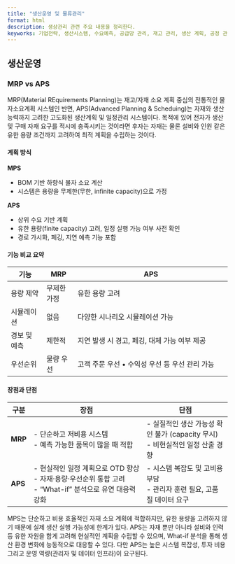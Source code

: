 ```yaml
---
title: "생산운영 및 물류관리"
format: html
description: 생상관리 관련 주요 내용을 정리한다.
keyworks: 기업전략, 생산시스템, 수요예측, 공급망 관리, 재고 관리, 생산 계획, 공정 관리, 설비 관리, 품질 관리, 원가 관리, 경영과학, 스마트 팩토리, 서비스 운영  
---
```


## 생산운영

### MRP vs APS

MRP(Material REquirements Planning)는 재고/자재 소요 계획 중심의 전통적인 물자소요계획 시스템인 반면, APS(Advanced Planning & Scheduing)는 자재와 생산능력까지 고려한 고도화된 생산계획 및 일정관리 시스템이다. 목적에 있어 전자가 생산 및 구매 자재 요구를 적시에 충족시키는 것이라면 
후자는 자재는 물론 설비와 인원 같은 유한 용량 조건까지 고려하여 최적 계획을 수립하는 것이다.

#### 계획 방식

**MPS**

- BOM 기반 하향식 물자 소요 계산
- 시스템은 용량을 무제한(무한, infinite capacity)으로 가정

**APS**

- 상위 수요 기반 계획
- 유한 용량(finite capacity) 고려, 일정 실행 가능 여부 사전 확인
- 경로 가시화, 페깅, 지연 예측 기능 포함

#### 기능 비교 요약

| 기능      | MRP    | APS                           |
| ------- | ------ | ----------------------------- |
| 용량 제약   | 무제한 가정 | 유한 용량 고려                      |
| 시뮬레이션   | 없음     | 다양한 시나리오 시뮬레이션 가능             |
| 경보 및 예측 | 제한적    | 지연 발생 시 경고, 페깅, 대체 가능 여부 제공   |
| 우선순위    | 물량 우선  | 고객 주문 우선 • 수익성 우선 등 우선 관리 가능  |


#### 장점과 단점

| 구분      | 장점                                                                         | 단점                                                     |
| ------- | -------------------------------------------------------------------------- | ------------------------------------------------------ |
| **MRP** | - 단순하고 저비용 시스템<br>- 예측 가능한 품목이 많을 때 적합                                | - 실질적인 생산 가능성 확인 불가 (capacity 무시)<br>- 비현실적인 일정 산출 경향  |
| **APS** | - 현실적인 일정 계획으로 OTD 향상<br>- 자재·용량·우선순위 통합 고려<br>- “What-if” 분석으로 유연 대응력 강화  | - 시스템 복잡도 및 고비용 부담<br>- 관리자 훈련 필요, 고품질 데이터 요구          |

MPS는 단순하고 비용 효율적인 자재 소요 계획에 적합하지만, 유한 용량을 고려하지 않기 때문에 실제 생산 실행 가능성에 한계가 있다. APS는 자재 뿐만 아니라 설비와 인력 등 유한 자원을 함게 고려해 현실적인 계획을 수립할 수 있으며, What-if 분석을 통해 생산 환경 변화에 능동적으로 대응할 수 있다. 다만 APS는 높은 시스템 복잡성, 투자 비용 그리고 운영 역량(관리자 및 데이터 인프라)이 요구된다.
